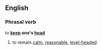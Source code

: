 ==English==
===Phrasal verb===
to '''[[keep]] one's [[head]]'''
#to remain [[calm]], [[reasonable]], [[level-headed]]